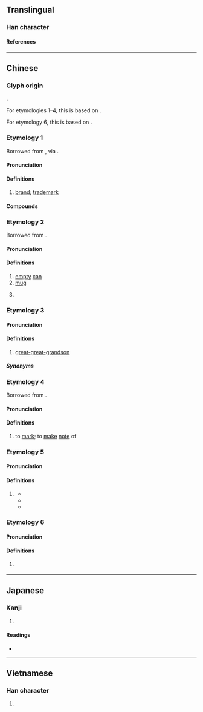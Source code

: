 {{also|唛}}
{{character info}}
==Translingual==

===Han character===
{{Han char|rn=30|rad=口|as=11|sn=14|four=64027|canj=RJON|ids=⿰口麥}}

====References====
{{Han ref|kx=0206.201|dkj=04231|hdz=10674.040|uh=561C}}

----

==Chinese==

===Glyph origin===
{{Han compound|口|麥|ls=psc|c1=s|c2=p|t1=mouth; colloquial speech|no_och2=1}}.

For etymologies 1–4, this is based on {{cog|yue|麥|tr=mak6}}.

For etymology 6, this is based on {{cog|cmn|麥|tr=mài}}.

===Etymology 1===
{{zh-forms|s=唛|alt=嚜}}
Borrowed from {{bor|zh|en|mark}}, via {{der|zh|yue|-}}.

====Pronunciation====
{{zh-pron
|m=嘜
|c=mak1
|mn=ba̍k
|cat=n
}}

====Definitions====
{{zh-hanzi}}

# {{lb|zh|dialectal}} [[brand]]; [[trademark]]
#: {{zh-x|刀 嘜|Knife '''Brand''' (a brand of oil in Hong Kong)|C}}

====Compounds====
{{zh-der|嘜頭|雜嘜|豬嘜|豬頭嘜|肥仔嘜|嘜號}}

===Etymology 2===
{{zh-forms|s=唛|alt=嚜}}
Borrowed from {{bor|yue|en|mug}}.

====Pronunciation====
{{zh-pron
|c=mak1
|cat=n,cls
}}

====Definitions====
{{zh-hanzi}} {{tlb|zh|Cantonese}}

# [[empty]] [[can]]
# [[mug]]
# {{zh-classifier|number of [[cup]]s or [[can]]s of rice, etc}}
#: {{zh-x|今晚 多 咗 兩 個 人 嚟 黐餐，睇嚟 要 煲 多 一 嘜 米 至 夠。|Since two more people are coming over for dinner '''tonight''', it seems like we'll need to cook one more '''can''' of rice to have enough.|C}}

===Etymology 3===
{{zh-forms|s=唛}}
{{rfe|zh|relation to sak1 and dak1?}}

====Pronunciation====
{{zh-pron
|c=mak1,nak1
|cat=n
}}

====Definitions====
{{zh-hanzi}}

# {{lb|zh|Cantonese}} [[great-great-grandson]]

=====Synonyms=====
{{zh-dial|玄孫}}

===Etymology 4===
Borrowed from {{bor|yue|en|mark}}.

====Pronunciation====
{{zh-pron
|c=maak1
|cat=v
}}

====Definitions====
{{zh-hanzi}}

# {{lb|zh|Cantonese}} to [[mark]]; to [[make]] [[note]] of

===Etymology 5===
{{zh-forms|s=唛}}

====Pronunciation====
{{zh-pron
|mn=mài
|cat=adv
}}

====Definitions====
{{zh-hanzi}}

# {{lb|zh|Hokkien}} {{zh-alt-form|莫|tr=mài|don't}}
#* {{zh-x|嘜{Mài} 問 偌濟\多{gōa}少{chōe} 人 講 閒仔話\閒啊{á}話|'''Don't''' ask how many people are gossiping|TW|ref='''2012''', {{lw|zh|許富凱}} (Henry Hsu), [https://www.youtube.com/watch?v=swJ1LHSs-Go {{lang|zh|決心}}]}}
#* {{zh-x|互相{siong} 嘜{mài} 相{sio} 揣\找{chhōe}，你 咱 已經 無 關係。|'''Don't''' look for each other; we don't have a relationship anymore.|TW|ref='''2014''', {{lw|zh|郭婷筠}} (Ara Guo), [https://www.youtube.com/watch?v=R8--7w1odVk {{lang|zh|嘜相找}}]}}
#* {{zh-x|愛 我 著 嘜{mài} 來 害 我，誓{sè}言{giân} 著 毋通\不{m̄}通 倒{tò}彈{tōaⁿ}。|If you love me, then '''don't''' hurt me; you must not take back your promise|TW|ref='''2015''', {{lw|zh|陳百潭}} and {{lw|zh|曹雅雯}} (Olivia Tsao), [https://www.youtube.com/watch?v=h7XE3XC7kF4 {{lang|zh|愛我著嘜來害我}}]}}

===Etymology 6===
{{zh-forms|s=唛}}

====Pronunciation====
{{zh-pron
|m=mài
|cat=n
}}

====Definitions====
{{zh-hanzi}}

# {{zh-alt-form|麥|[[microphone]]}}
#: {{zh-x|金嘜{mài}獎|Golden Mic Awards}}

----

==Japanese==

===Kanji===
{{ja-kanji|grade=|rs=口11}}

# {{rfdef|ja|sort=口11}}

====Readings====
* {{ja-readings|on=[[ば]] (ba)|kun=}}

----

==Vietnamese==

===Han character===
{{vi-readings|reading=mím, mỉm|rs=口11}}

# {{rfdef|vi}}